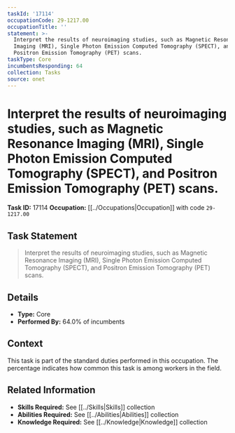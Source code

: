 ```yaml
---
taskId: '17114'
occupationCode: 29-1217.00
occupationTitle: ''
statement: >-
  Interpret the results of neuroimaging studies, such as Magnetic Resonance
  Imaging (MRI), Single Photon Emission Computed Tomography (SPECT), and
  Positron Emission Tomography (PET) scans.
taskType: Core
incumbentsResponding: 64
collection: Tasks
source: onet
---
```

# Interpret the results of neuroimaging studies, such as Magnetic Resonance Imaging (MRI), Single Photon Emission Computed Tomography (SPECT), and Positron Emission Tomography (PET) scans.

**Task ID:** 17114
**Occupation:** [[../Occupations|Occupation]] with code `29-1217.00`

## Task Statement

> Interpret the results of neuroimaging studies, such as Magnetic Resonance Imaging (MRI), Single Photon Emission Computed Tomography (SPECT), and Positron Emission Tomography (PET) scans.

## Details

- **Type:** Core
- **Performed By:** 64.0% of incumbents

## Context

This task is part of the standard duties performed in this occupation. The percentage indicates how common this task is among workers in the field.

## Related Information

- **Skills Required:** See [[../Skills|Skills]] collection
- **Abilities Required:** See [[../Abilities|Abilities]] collection
- **Knowledge Required:** See [[../Knowledge|Knowledge]] collection
